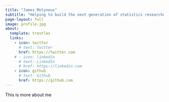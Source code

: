 ```yaml
---
title: "James Molyneux"
subtitle: "Helping to build the next generation of statistics researchers and problem solvers"
page-layout: full
image: profile.jpg
about:
  template: trestles
  links:
    - icon: twitter
      # text: Twitter
      href: https://twitter.com
    # - icon: linkedin
      # text: LinkedIn
      # href: https://linkedin.com
    - icon: github
      # text: Github
      href: https://github.com
---
```


This is more about me
